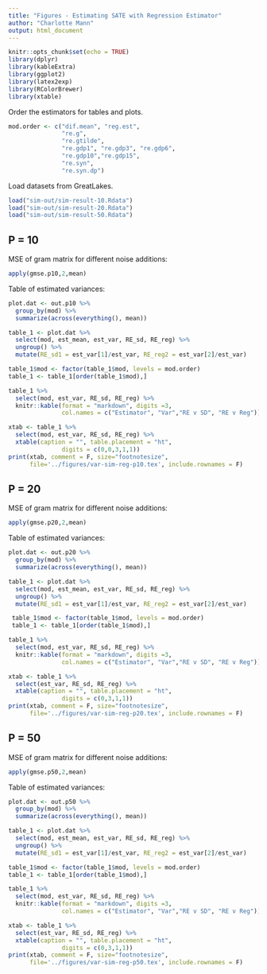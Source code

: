 ```yaml
---
title: "Figures - Estimating SATE with Regression Estimator"
author: "Charlotte Mann"
output: html_document
---
```


```r
knitr::opts_chunk$set(echo = TRUE)
library(dplyr)
library(kableExtra)
library(ggplot2)
library(latex2exp)
library(RColorBrewer)
library(xtable)
```

Order the estimators for tables and plots.

```r
mod.order <- c("dif.mean", "reg.est",
               "re.g", 
               "re.gtilde",  
               "re.gdp1", "re.gdp3", "re.gdp6",
               "re.gdp10","re.gdp15",
               "re.syn",
               "re.syn.dp")
```

Load datasets from GreatLakes.

```r
load("sim-out/sim-result-10.Rdata")
load("sim-out/sim-result-20.Rdata")
load("sim-out/sim-result-50.Rdata")
```

## P = 10

MSE of gram matrix for different noise additions:
```r
apply(gmse.p10,2,mean)
```
Table of estimated variances:
```r
plot.dat <- out.p10 %>%
  group_by(mod) %>%
  summarize(across(everything(), mean))

table_1 <- plot.dat %>%
  select(mod, est_mean, est_var, RE_sd, RE_reg) %>%
  ungroup() %>%
  mutate(RE_sd1 = est_var[1]/est_var, RE_reg2 = est_var[2]/est_var)

table_1$mod <- factor(table_1$mod, levels = mod.order)
table_1 <- table_1[order(table_1$mod),]

table_1 %>% 
  select(mod, est_var, RE_sd, RE_reg) %>%
  knitr::kable(format = "markdown", digits =3,
               col.names = c("Estimator", "Var","RE v SD", "RE v Reg"))
```

```r
xtab <- table_1 %>%
  select(mod, est_var, RE_sd, RE_reg) %>%
  xtable(caption = "", table.placement = "ht",
               digits = c(0,0,3,1,1))
print(xtab, comment = F, size="footnotesize",
      file='../figures/var-sim-reg-p10.tex', include.rownames = F)
```

## P = 20

MSE of gram matrix for different noise additions:
```r
apply(gmse.p20,2,mean)
```
Table of estimated variances:
```r
plot.dat <- out.p20 %>%
  group_by(mod) %>%
  summarize(across(everything(), mean))

table_1 <- plot.dat %>%
  select(mod, est_mean, est_var, RE_sd, RE_reg) %>%
  ungroup() %>%
  mutate(RE_sd1 = est_var[1]/est_var, RE_reg2 = est_var[2]/est_var)

 table_1$mod <- factor(table_1$mod, levels = mod.order)
 table_1 <- table_1[order(table_1$mod),]

table_1 %>% 
  select(mod, est_var, RE_sd, RE_reg) %>%
  knitr::kable(format = "markdown", digits =3,
               col.names = c("Estimator", "Var","RE v SD", "RE v Reg"))
```

```r
xtab <- table_1 %>%
  select(est_var, RE_sd, RE_reg) %>%
  xtable(caption = "", table.placement = "ht",
               digits = c(0,3,1,1))
print(xtab, comment = F, size="footnotesize",
      file='../figures/var-sim-reg-p20.tex', include.rownames = F)
```


## P = 50

MSE of gram matrix for different noise additions:
```r
apply(gmse.p50,2,mean)
```
Table of estimated variances:
```r
plot.dat <- out.p50 %>%
  group_by(mod) %>%
  summarize(across(everything(), mean))

table_1 <- plot.dat %>%
  select(mod, est_mean, est_var, RE_sd, RE_reg) %>%
  ungroup() %>%
  mutate(RE_sd1 = est_var[1]/est_var, RE_reg2 = est_var[2]/est_var)

table_1$mod <- factor(table_1$mod, levels = mod.order)
table_1 <- table_1[order(table_1$mod),]

table_1 %>% 
  select(mod, est_var, RE_sd, RE_reg) %>%
  knitr::kable(format = "markdown", digits =3,
               col.names = c("Estimator", "Var","RE v SD", "RE v Reg"))
```

```r
xtab <- table_1 %>%
  select(est_var, RE_sd, RE_reg) %>%
  xtable(caption = "", table.placement = "ht",
               digits = c(0,3,1,1))
print(xtab, comment = F, size="footnotesize",
      file='../figures/var-sim-reg-p50.tex', include.rownames = F)
```


